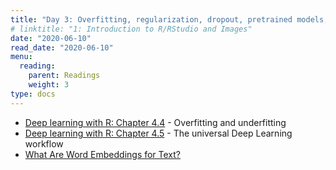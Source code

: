 ```yaml
---
title: "Day 3: Overfitting, regularization, dropout, pretrained models, word embedding"
# linktitle: "1: Introduction to R/RStudio and Images"
date: "2020-06-10"
read_date: "2020-06-10"
menu:
  reading:
    parent: Readings
    weight: 3
type: docs
---
```



- [Deep learning with R: Chapter 4.4](https://www.manning.com/books/deep-learning-with-r) - Overfitting and underfitting
- [Deep learning with R: Chapter 4.5](https://www.manning.com/books/deep-learning-with-r) - The universal Deep Learning workflow
- [What Are Word Embeddings for Text?](https://machinelearningmastery.com/what-are-word-embeddings/)
